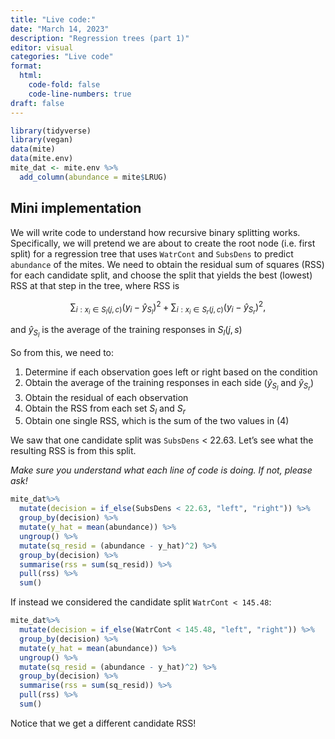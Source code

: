 ```yaml
---
title: "Live code:"
date: "March 14, 2023"
description: "Regression trees (part 1)"
editor: visual
categories: "Live code"
format:
  html: 
    code-fold: false
    code-line-numbers: true
draft: false
---
```


```r
library(tidyverse)
library(vegan)
data(mite)
data(mite.env)
mite_dat <- mite.env %>%
  add_column(abundance = mite$LRUG)
```

## Mini implementation

We will write code to understand how recursive binary splitting works. Specifically, we will pretend we are about to create the root node (i.e. first split) for a regression tree that uses `WatrCont` and `SubsDens` to predict `abundance` of the mites. We need to obtain the residual sum of squares (RSS) for each candidate split, and choose the split that yields the best (lowest) RSS at that step in the tree, where RSS is

$$\sum_{i:x_{i}\in S_l(j,c)} (y_{i} - \hat{y}_{S_{l}})^2 + \sum_{i:x_{i}\in S_r(j,c)} (y_{i} - \hat{y}_{S_{r}})^2,$$

and $\hat{y}_{S_{l}}$ is the average of the training responses in $S_l(j,s)$

So from this, we need to:

1.  Determine if each observation goes left or right based on the condition
2.  Obtain the average of the training responses in each side ($\hat{y}_{S_{l}}$ and $\hat{y}_{S_{r}}$)
3.  Obtain the residual of each observation
4.  Obtain the RSS from each set $S_{l}$ and $S_{r}$
5.  Obtain one single RSS, which is the sum of the two values in (4)

We saw that one candidate split was `SubsDens` \< 22.63. Let's see what the resulting RSS is from this split.

*Make sure you understand what each line of code is doing. If not, please ask!*

```r
mite_dat%>%
  mutate(decision = if_else(SubsDens < 22.63, "left", "right")) %>%
  group_by(decision) %>%
  mutate(y_hat = mean(abundance)) %>%
  ungroup() %>%
  mutate(sq_resid = (abundance - y_hat)^2) %>%
  group_by(decision) %>%
  summarise(rss = sum(sq_resid)) %>%
  pull(rss) %>%
  sum()
```

If instead we considered the candidate split `WatrCont < 145.48`:


```r
mite_dat%>%
  mutate(decision = if_else(WatrCont < 145.48, "left", "right")) %>%
  group_by(decision) %>%
  mutate(y_hat = mean(abundance)) %>%
  ungroup() %>%
  mutate(sq_resid = (abundance - y_hat)^2) %>%
  group_by(decision) %>%
  summarise(rss = sum(sq_resid)) %>%
  pull(rss) %>%
  sum()
```

Notice that we get a different candidate RSS!

<!-- ## Coding in R -->

<!-- ### trees() function -->

<!-- Simple regression trees can be implemented in `R` using the `trees` library (you may have to install) using the `tree()` function. The syntax is just as in `lm()`: -->

<!-- ::: callout-warning -->
<!-- Note: the `tree()` function we will use requires all categorical variables to be coded as *factors*. Additionally, no single categorical variable can have more than 32 levels. -->
<!-- ::: -->

<!-- ```{r} -->
<!-- library(tree) -->
<!-- tree_mites <- tree(abundance ~ WatrCont + SubsDens + Topo,  -->
<!--                    data = mite_dat) -->
<!-- summary(tree_mites) -->
<!-- ``` -->

<!-- Above, lines 2-3 fit the regression trees for `abundance` using the three specified predictores from `mite_dat` data. Similar to `lm()`, we can wrap the tree object with `summary()` to get some more information about the model fit. We see number of terminal notes $|T_{0}|$, the predictors that were used to build the tree, and residual mean deviance: -->

<!-- -   If you don't see list of predictors, then the tree used all of them -->

<!-- -   Residual mean deviance: $\text{RSS}/(n - |T_{0}|)$ -->

<!-- Typing the name of the `tree` object prints the tree in text form: -->

<!-- ```{r} -->
<!-- #| echo: true -->
<!-- tree_mites -->
<!-- ``` -->

<!-- We can interpret the tree as follows: -->

<!-- -   The \* denotes a terminal node -->

<!-- -   `split`: condition used to branch at the node -->

<!-- -   `n`: the number of observations following the left-side of the branch -->

<!-- -   `deviance`: the deviance associated with that branch -->

<!-- -   `yval`: predicted value at the node -->

<!-- ### Plotting trees -->

<!-- We will use base `R` plots; I'm sure there are much more beautiful `ggplot` functions out there, but I'm not in the business of it today! We simply pass the tree object into `plot()`: -->

<!-- ```{r} -->
<!-- #| echo: true -->
<!-- plot(tree_mites) -->
<!-- ``` -->

<!-- Notice that there is no text! This isn't helpful. We need to explicitly add the labels using the `text()` function: -->

<!-- ```{r} -->
<!-- #| echo: true -->
<!-- plot(tree_mites) -->
<!-- text(tree_mites, pretty = 0) -->
<!-- ``` -->

<!-- The argument `pretty = 0` instructs `R` to include the category names for any qualitative predictors, rather than simply displaying a generic a, b, c... letter for each category. -->
